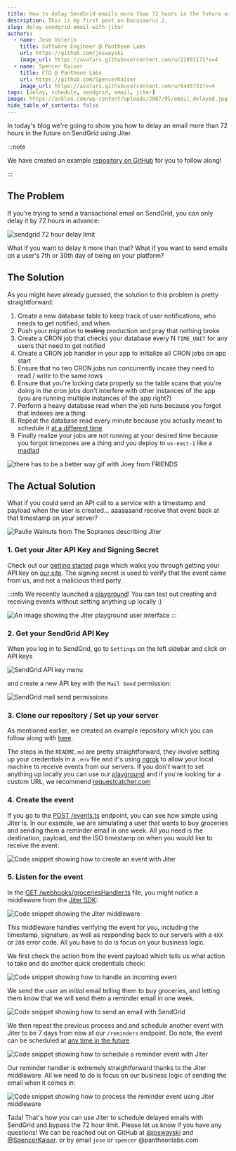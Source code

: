 ```yaml
---
title: How to delay SendGrid emails more than 72 hours in the future using Jiter
description: This is my first post on Docusaurus 2.
slug: delay-sendgrid-email-with-jiter
authors:
  - name: Jose Valerio
    title: Software Engineer @ Pantheon Labs
    url: https://github.com/joswayski
    image_url: https://avatars.githubusercontent.com/u/22891173?v=4
  - name: Spencer Kaiser
    title: CTO @ Pantheon Labs
    url: https://github.com/SpencerKaiser
    image_url: https://avatars.githubusercontent.com/u/6445731?v=4
tags: [delay, schedule, sendgrid, email, jiter]
image: https://askleo.com/wp-content/uploads/2007/05/email_delayed.jpg # TODO replace
hide_table_of_contents: false
---
```


In today's blog we're going to show you how to delay an email more than 72 hours in the future on SendGrid using Jiter.

<!--truncate-->

:::note

We have created an example [repository on GitHub](https://github.com/SpencerKaiser/Jiter-Sendgrid-Example) for you to follow along!

:::

## The Problem

If you're trying to send a transactional email on SendGrid, you can only delay it by 72 hours in advance:

![sendgrid 72 hour delay limit](../static/img/sendgrid72hrs.png)

What if you want to delay it more than that? What if you want to send emails on a user's 7th or 30th day of being on your platform?

## The Solution

As you might have already guessed, the solution to this problem is pretty straightforward:

1. Create a new database table to keep track of user notifications, who needs to get notified, and when
2. Push your migration to ~~testing~~ production and pray that nothing broke
3. Create a CRON job that checks your database every N `TIME_UNIT` for any users that need to get notified
4. Create a CRON job handler in your app to initialize all CRON jobs on app start
5. Ensure that no two CRON jobs run concurrently incase they need to read / write to the same rows
6. Ensure that you're locking data properly so the table scans that you're doing in the cron jobs don't interfere with other instances of the app (you are running multiple instances of the app right?)
7. Perform a heavy database read when the job runs because you forgot that indexes are a thing
8. Repeat the database read every minute because you actually meant to schedule it [at a different time](https://crontab.guru/)
9. Finally realize your jobs are not running at your desired time because you forgot timezones are a thing and you deploy to `us-east-1` like a [madlad](https://www.lastweekinaws.com/blog/lessons-in-trust-from-us-east-1/)

![there has to be a better way gif with Joey from FRIENDS](../static/img/joey-better-way.gif)

## The Actual Solution

What if you could send an API call to a service with a timestamp and payload when the user is created... aaaaaaand receive that event back at that timestamp on your server?

![Paulie Walnuts from The Sopranos describing Jiter](../static//img/paulie.png)

### 1. Get your Jiter API Key and Signing Secret

Check out our [getting started](/getting-started) page which walks you through getting your API key on [our site](https://jiter.dev/).
The signing secret is used to verify that the event came from us, and not a malicious third party.

:::info
We recently launched a [playground](https://jiter.dev/)! You can test out creating and receiving events without setting anything up locally :)

![An image showing the Jiter playground user interface](../static/img//playground.png)
:::

### 2. Get your SendGrid API Key

When you log in to SendGrid, go to `Settings` on the left sidebar and click on API keys

![SendGrid API key menu](../static/img/api-keys-tab.png)

and create a new API key with the `Mail Send` permission:

![SendGrid mail send permissions](../static/img/sg-permissions.png)

### 3. Clone our repository / Set up your server

As mentioned earlier, we created an example repository which you can follow along with [here](https://github.com/SpencerKaiser/Jiter-Sendgrid-Example).

The steps in the `README.md` are pretty straightforward, they involve setting up your credentials in a `.env` file and it's using [ngrok](https://ngrok.com/) to allow your local machine to receive events from our servers.
If you don't want to set anything up locally you can use our [playground](https://app.jiter.dev/) and if you're looking for a custom URL, we recommend [requestcatcher.com](https://requestcatcher.com/)

### 4. Create the event

If you go to the [POST /events.ts](https://github.com/SpencerKaiser/Jiter-Sendgrid-Example/blob/main/src/api/events/post.ts) endpoint, you can see how simple using Jiter is. In our example, we are simulating a user that wants to buy groceries and sending them a reminder email in one week. All you need is the destination, payload, and the ISO timestamp on when you would like to receive the event:

![Code snippet showing how to create an event with Jiter](../static/img/create-event-sg.png)

### 5. Listen for the event

In the [GET /webhooks/groceriesHandler.ts](https://github.com/SpencerKaiser/Jiter-Sendgrid-Example/blob/main/src/api/webhooks/groceriesHandler.ts) file, you might notice a middleware from the [Jiter SDK](https://www.npmjs.com/package/@jiter/node):

![Code snippet showing the Jiter middleware](../static/img/event-listening-pt1.png)

This middleware handles verifying the event for you, including the timestamp, signature, as well as responding back to our servers with a `4XX` or `200` error code. All you have to do is focus on your business logic.

We first check the action from the event payload which tells us what action to take and do another quick credentials check:

![Code snippet showing how to handle an incoming event](../static/img/event-listening-pt2.png)

We send the user an _initial_ email telling them to buy groceries, and letting them know that we will send them a reminder email in one week.

![Code snippet showing how to send an email with SendGrid](../static/img/event-listening-pt3.png)

We then repeat the previous process and and schedule another event with Jiter to be 7 days from now at our `/reminders` endpoint. Do note, the event can be scheduled at [any time in the future](https://docs.jiter.dev/create-an-event).

![Code snippet showing how to schedule a reminder event with Jiter](../static/img/event-listening-pt4.png)

Our reminder handler is extremely straightforward thanks to the Jiter middleware. All we need to do is focus on our business logic of sending the email when it comes in:

![Code snippet showing how to process the reminder event using Jiter middleware](../static/img/event-listening-pt5.png)

Tada! That's how you can use Jiter to schedule delayed emails with SendGrid and bypass the 72 hour limit. Please let us know if you have any questions! We can be reached out on GitHub at [@joswayski](https://github.com/joswayski) and [@SpencerKaiser](https://github.com/SpencerKaiser).
or by email `jose` or `spencer` @pantheonlabs.com
